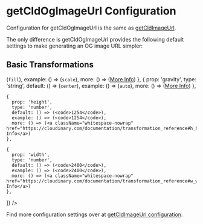 

<Head>
  <title>getCldOgImageUrl Configuration - Next Cloudinary</title>
  <meta name="og:title" content="getCldOgImageUrl Configuration - Next Cloudinary" />
  <meta name="og:url" content={`https://next.cloudinary.dev/getcldogimageurl/configuration`} />
</Head>

<OgImage
  title="getCldOgImageUrl Configuration"
  twitterTitle="getCldOgImageUrl Configuration"
/>

# getCldOgImageUrl Configuration

Configuration for getCldOgImageUrl is the same as [getCldImageUrl](/getcldimageurl/configuration).

The only difference is getCldOgImageUrl provides the following default settings to make generating an OG image URL simpler:

## Basic Transformations

<Table
  columns={[
    {
      id: 'prop',
      title: 'Prop'
    },
    {
      id: 'type',
      title: 'Type'
    },
    {
      id: 'default',
      title: 'Default'
    },
    {
      id: 'example',
      title: 'Example'
    },
    {
      id: 'more'
    },
  ]}
  data={[
    {
      prop: 'crop',
      type: 'string',
      default: () => (<code>fill</code>),
      example: () => (<code>scale</code>),
      more: () => (<a className="whitespace-nowrap" href="https://cloudinary.com/documentation/transformation_reference#c_crop_resize">More Info</a>)
    },
    {
      prop: 'gravity',
      type: 'string',
      default: () => (<code>center</code>),
      example: () => (<code>auto</code>),
      more: () => (<a className="whitespace-nowrap" href="https://cloudinary.com/documentation/transformation_reference#g_gravity">More Info</a>)
    },

    {
      prop: 'height',
      type: 'number',
      default: () => (<code>1254</code>),
      example: () => (<code>1254</code>),
      more: () => (<a className="whitespace-nowrap" href="https://cloudinary.com/documentation/transformation_reference#h_height">More Info</a>)
    },

    {
      prop: 'width',
      type: 'number',
      default: () => (<code>2400</code>),
      example: () => (<code>2400</code>),
      more: () => (<a className="whitespace-nowrap" href="https://cloudinary.com/documentation/transformation_reference#w_width">More Info</a>)
    },
  ]}
/>

Find more configuration settings over at [getCldImageUrl configuration](/getcldimageurl/configuration).